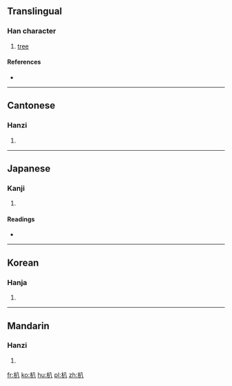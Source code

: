 ==Translingual==

===Han character===
{{Han char|rn=75|rad=木|as=02|sn=6|four=4890<sub>0</sub>|canj=木金 (DC)|ids=⿰[[木]][[八]]}}

# [[tree]]

====References====
* {{Han ref|kx=0510.030|dkj=14427|hdz=21155.020|uh=6733|ud=26419|bh=C9F6|bd=51702}}

----

==Cantonese==

===Hanzi===
{{yue-hanzi|jyut=[[baat3]]|y=baat3}}

# {{defn|lang=yue|sort=木02}}

----

==Japanese==

===Kanji===
{{ja-kanji|grade=|rs=木02}}

# {{defn|lang=ja|sort=木02}}

====Readings====
* {{ja-readings|on=[[はつ]] (hatsu)|kun=[[えぶり]] (eburi)}}

----

==Korean==

===Hanja===
{{ko-hanja|hangeul=파|eumhun=|rv=pa|mr=p'a|y=pha}}

# {{defn|lang=ko|sort=木02}}

----

==Mandarin==

===Hanzi===
{{cmn-hanzi|pin=[[bā]] ([[ba1]])|wg=pa<sup>1</sup>}}

# {{defn|lang=cmn|sort=木02}}

[[fr:朳]]
[[ko:朳]]
[[hu:朳]]
[[pl:朳]]
[[zh:朳]]